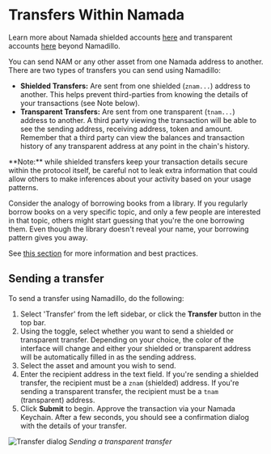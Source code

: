 
# Transfers Within Namada

Learn more about Namada shielded accounts [here](../shielded-accounts.mdx) and transparent accounts [here](../transparent-accounts.mdx) beyond Namadillo. 

You can send NAM or any other asset from one Namada address to another. There are two types of transfers you can send using Namadillo:

- **Shielded Transfers:** Are sent from one shielded (`znam...`) address to another. This helps prevent third-parties from knowing the details of your 
transactions (see Note below). 
- **Transparent Transfers:** Are sent from one transparent (`tnam...`) address to another. A third party viewing the transaction will be able 
to see the sending address, receiving address, token and amount. Remember that a third party can view the balances and transaction history 
of any transparent address at any point in the chain's history.  

<Callout type='info'>
**Note:** while shielded transfers keep your transaction details secure within the protocol itself, be careful not to leak extra information that could allow others to make inferences about 
your activity based on your usage patterns.  

Consider the analogy of borrowing books from a library. If you regularly borrow books on a very specific topic, and only a few people are interested in that topic, others might start guessing 
that you're the one borrowing them. Even though the library doesn't reveal your name, your borrowing pattern gives you away.  

See [this section](../../introduction/privacy.mdx) for more information and best practices.
</Callout>

## Sending a transfer

To send a transfer using Namadillo, do the following:
1. Select 'Transfer' from the left sidebar, or click the **Transfer** button in the top bar.
2. Using the toggle, select whether you want to send a shielded or transparent transfer. Depending on your choice, the color of the interface will change and either your 
shielded or transparent address will be automatically filled in as the sending address.
3. Select the asset and amount you wish to send.
4. Enter the recipient address in the text field. If you're sending a shielded transfer, the recipient must be a `znam` (shielded) address. If you're sending a transparent transfer, the 
recipient must be a `tnam` (transparent) address.
5. Click **Submit** to begin. Approve the transaction via your Namada Keychain. After a few seconds, you should see a confirmation dialog with the details of your transfer.  

![Transfer dialog](../../../public/images/namadillo/transfer.png)
*Sending a transparent transfer*  
